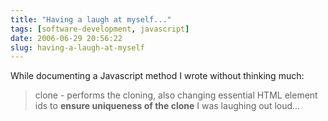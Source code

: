 ```yaml
---
title: "Having a laugh at myself..."
tags: [software-development, javascript]
date: 2006-06-29 20:56:22
slug: having-a-laugh-at-myself
---
```


While documenting a Javascript method I wrote without thinking much:
> clone - performs the cloning, also changing essential HTML element ids to **ensure uniqueness of the clone**
I was laughing out loud...